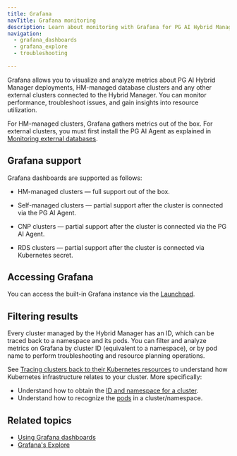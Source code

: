 ```yaml
---
title: Grafana
navTitle: Grafana monitoring
description: Learn about monitoring with Grafana for PG AI Hybrid Manager.
navigation:
  - grafana_dashboards
  - grafana_explore
  - troubleshooting
  
---
```


Grafana allows you to visualize and analyze metrics about PG AI Hybrid Manager deployments, HM-managed database clusters and any other external clusters connected to the Hybrid Manager.
You can monitor performance, troubleshoot issues, and gain insights into resource utilization.

For HM-managed clusters, Grafana gathers metrics out of the box. For external clusters, you must first install the PG AI Agent as explained in [Monitoring external databases](../mon_ext_dbs).

## Grafana support

Grafana dashboards are supported as follows:

-   HM-managed clusters &mdash; full support out of the box.

-   Self-managed clusters &mdash; partial support after the cluster is connected via the PG AI Agent. 

-   CNP clusters &mdash; partial support after the cluster is connected via the PG AI Agent.

-   RDS clusters &mdash; partial support after the cluster is connected via Kubernetes secret.

## Accessing Grafana

You can access the built-in Grafana instance via the [Launchpad](../../hm_overview/using-portal/#launchpad).

## Filtering results

Every cluster managed by the Hybrid Manager has an ID, which can be traced back to a namespace and its pods. You can filter and analyze metrics on Grafana by cluster ID (equivalent to a namespace), or by pod name to perform troubleshooting and resource planning operations. 

See [Tracing clusters back to their Kubernetes resources](../../cluster_management/manage-clusters/trace-clusters.mdx) to understand how Kubernetes infrastructure relates to your cluster. More specifically: 

-   Understand how to obtain the [ID and namespace for a cluster](../../cluster_management/manage-clusters/trace-clusters/#using-hm-to-collate-the-cluster-to-its-namespace).
-   Understand how to recognize the [pods](../../cluster_management/manage-clusters/trace-clusters/#pods) in a cluster/namespace.

## Related topics

-   [Using Grafana dashboards](grafana_dashboards)
-   [Grafana's Explore](grafana_explore.mdx)
